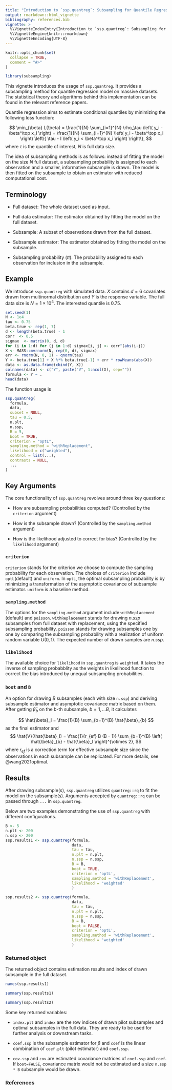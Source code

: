 ```yaml
---
title: "Introduction to `ssp.quantreg`: Subsampling for Quantile Regression"
output: rmarkdown::html_vignette
bibliography: references.bib
vignette: >
  %\VignetteIndexEntry{Introduction to `ssp.quantreg`: Subsampling for Quantile Regression}
  %\VignetteEngine{knitr::rmarkdown}
  %\VignetteEncoding{UTF-8}
---
```


```r
knitr::opts_chunk$set(
  collapse = TRUE,
  comment = "#>"
)
```

```r
library(subsampling)
```

This vignette introduces the usage of `ssp.quantreg`. It provides a subsampling
method for quantile regression model on massive datasets. The statistical theory
and algorithms behind this implementation can be found in the relevant reference
papers.

Quantile regression aims to estimate conditional quantiles by minimizing the
following loss function:

$$
\min_{\beta} L(\beta) = \frac{1}{N} \sum_{i=1}^{N} \rho_\tau \left( y_i - \beta^\top x_i \right) = 
\frac{1}{N} \sum_{i=1}^{N} \left( y_i - \beta^\top x_i \right) \left\{ \tau - I \left( y_i < \beta^\top x_i \right) \right\},
$$
where $\tau$ is the quantile of interest, $N$ is full data size.

The idea of subsampling methods is as follows: instead of fitting the model on
the size $N$ full dataset, a subsampling probability is assigned to each
observation and a smaller, informative subsample is drawn. The model is then
fitted on the subsample to obtain an estimator with reduced computational cost.

## Terminology

- Full dataset: The whole dataset used as input.

- Full data estimator: The estimator obtained by fitting the model on the full
  dataset.

- Subsample: A subset of observations drawn from the full dataset.

- Subsample estimator: The estimator obtained by fitting the model on the
  subsample.

- Subsampling probability ($\pi$): The probability assigned to each observation
  for inclusion in the subsample.

## Example

We introduce `ssp.quantreg` with simulated data. $X$ contains $d=6$ covariates
drawn from multinormal distribution and $Y$ is the response variable. The full
data size is $N = 1 \times 10^4$. The interested quantile is 0.75.

```r
set.seed(1)
N <- 1e4
tau <- 0.75
beta.true <- rep(1, 7)
d <- length(beta.true) - 1
corr  <- 0.5
sigmax  <- matrix(0, d, d)
for (i in 1:d) for (j in 1:d) sigmax[i, j] <- corr^(abs(i-j))
X <- MASS::mvrnorm(N, rep(0, d), sigmax)
err <- rnorm(N, 0, 1) - qnorm(tau)
Y <- beta.true[1] + X %*% beta.true[-1] + err * rowMeans(abs(X))
data <- as.data.frame(cbind(Y, X))
colnames(data) <- c("Y", paste("V", 1:ncol(X), sep=""))
formula <- Y ~ .
head(data)
```

The function usage is

```r
ssp.quantreg(
  formula,
  data,
  subset = NULL,
  tau = 0.5,
  n.plt,
  n.ssp,
  B = 5,
  boot = TRUE,
  criterion = "optL",
  sampling.method = "withReplacement",
  likelihood = c("weighted"),
  control = list(...),
  contrasts = NULL,
  ...
)
```

## Key Arguments

The core functionality of `ssp.quantreg` revolves around three key questions:

- How are subsampling probabilities computed? (Controlled by the `criterion`
  argument)

- How is the subsample drawn? (Controlled by the `sampling.method` argument)

- How is the likelihood adjusted to correct for bias? (Controlled by the
  `likelihood` argument)

### `criterion`

`criterion` stands for the criterion we choose to compute the sampling
probability for each observation. The choices of `criterion` include
`optL`(default) and `uniform`. In `optL`, the optimal subsampling probability is
by minimizing a transformation of the asymptotic covariance of subsample
estimator. `uniform` is a baseline method.

### `sampling.method`

The options for the `sampling.method` argument include `withReplacement`
(default) and `poisson`. `withReplacement` stands for drawing $n.ssp$ subsamples
from full dataset with replacement, using the specified subsampling
probability. `poisson` stands for drawing subsamples one by one by comparing the
subsampling probability with a realization of uniform random variable
$U(0,1)$. The expected number of drawn samples are $n.ssp$.

### `likelihood`

The available choice for `likelihood` in `ssp.quantreg` is `weighted`. It takes
the inverse of sampling probabblity as the weights in likelihood function to
correct the bias introduced by unequal subsampling probabilities.

### `boot` and `B`

An option for drawing $B$ subsamples (each with size `n.ssp`) and deriving
subsample estimator and asymptotic covariance matrix based on them. After
getting $\hat{\beta}_{b}$ on the $b$-th subsample, $b=1,\dots B$, it calculates

$$
\hat{\beta}_I = \frac{1}{B} \sum_{b=1}^{B} \hat{\beta}_{b}
$$
as the final estimator and 
$$
\hat{V}(\hat{\beta}_I) = \frac{1}{r_{ef} B (B - 1)} 
\sum_{b=1}^{B} \left( \hat{\beta}_{b} - \hat{\beta}_I  \right)^{\otimes 2},
$$
where $r_{ef}$ is a correction term for effective subsample size since the
observations in each subsample can be replicated.  For more details, see
@wang2021optimal.

## Results

After drawing subsample(s), `ssp.quantreg` utilizes `quantreg::rq` to fit the
model on the subsample(s). Arguments accepted by `quantreg::rq` can be passed
through `...` in `ssp.quantreg`.

Below are two examples demonstrating the use of `ssp.quantreg` with different
configurations.

```r
B <- 5
n.plt <- 200
n.ssp <- 200
ssp.results1 <- ssp.quantreg(formula, 
                             data, 
                             tau = tau, 
                             n.plt = n.plt,
                             n.ssp = n.ssp,
                             B = B, 
                             boot = TRUE, 
                             criterion = 'optL',
                             sampling.method = 'withReplacement', 
                             likelihood = 'weighted'
                             )

ssp.results2 <- ssp.quantreg(formula, 
                             data, 
                             tau = tau, 
                             n.plt = n.plt,
                             n.ssp = n.ssp,
                             B = B, 
                             boot = FALSE, 
                             criterion = 'optL',
                             sampling.method = 'withReplacement', 
                             likelihood = 'weighted'
                             )
```

### Returned object 

The returned object contains estimation results and index of drawn
subsample in the full dataset. 

```r
names(ssp.results1)
```

```r
summary(ssp.results1)
```

```r
summary(ssp.results2)
```
Some key returned variables:

- `index.plt` and `index` are the row indices of drawn pilot subsamples and
optimal subsamples in the full data. They are ready to be used for further
analysis or downstream tasks.

- `coef.ssp` is the subsample estimator for $\beta$ and `coef` is the linear 
combination of `coef.plt` (pilot estimator) and `coef.ssp`. 

- `cov.ssp` and `cov` are estimated covariance matrices of `coef.ssp` and
`coef`. If `boot=FALSE`, covariance matrix would not be estimated and a size
`n.ssp * B` subsample would be drawn.

### References